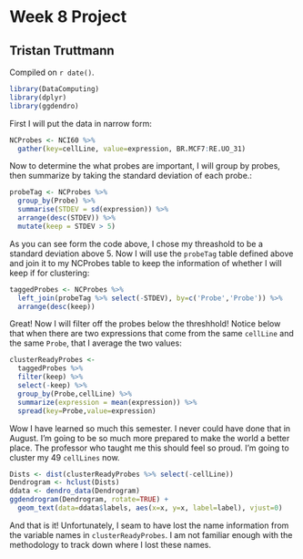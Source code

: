 # Week 8 Project

## Tristan Truttmann

<!-- leave this material as is -->
Compiled on `r date()`.

<!-- put your content after this line -->

```r
library(DataComputing)
library(dplyr)
library(ggdendro)
```

First I will put the data in narrow form: 

```r
NCProbes <- NCI60 %>% 
  gather(key=cellLine, value=expression, BR.MCF7:RE.UO_31)
```

Now to determine the what probes are important, I will group by probes, then summarize by taking the standard deviation of each probe.: 

```r
probeTag <- NCProbes %>%
  group_by(Probe) %>%
  summarise(STDEV = sd(expression)) %>%
  arrange(desc(STDEV)) %>% 
  mutate(keep = STDEV > 5)
```

As you can see form the code above, I chose my threashold to be a standard deviation above 5.  Now I will use the `probeTag` table defined above and join it to my NCProbes table to keep the information of whether I will keep if for clustering: 

```r
taggedProbes <- NCProbes %>%
  left_join(probeTag %>% select(-STDEV), by=c('Probe','Probe')) %>%
  arrange(desc(keep))
```

Great! Now I will filter off the probes below the threshhold! Notice below that when there are two expressions that come from the same `cellLine` and the same `Probe`, that I average the two values:

```r
clusterReadyProbes <- 
  taggedProbes %>%
  filter(keep) %>%
  select(-keep) %>% 
  group_by(Probe,cellLine) %>%
  summarize(expression = mean(expression)) %>%
  spread(key=Probe,value=expression)
```

Wow I have learned so much this semester.  I never could have done that in August.  I'm going to be so much more prepared to make the world a better place.  The professor who taught me this should feel so proud.  I'm going to cluster my 49 `cellLines` now. 

```r
Dists <- dist(clusterReadyProbes %>% select(-cellLine))
Dendrogram <- hclust(Dists)
ddata <- dendro_data(Dendrogram)
ggdendrogram(Dendrogram, rotate=TRUE) + 
  geom_text(data=ddata$labels, aes(x=x, y=x, label=label), vjust=0)
```

And that is it!  Unfortunately, I seam to have lost the name information from the variable names in `clusterReadyProbes`.  I am not familiar enough with the methodology to track down where I lost these names.  
